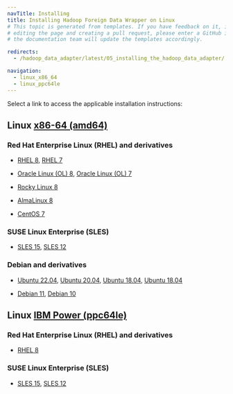 ```yaml
---
navTitle: Installing
title: Installing Hadoop Foreign Data Wrapper on Linux
# This topic is generated from templates. If you have feedback on it, instead of
# editing the page and creating a pull request, please enter a GitHub issue and
# the documentation team will update the templates accordingly.

redirects:
  - /hadoop_data_adapter/latest/05_installing_the_hadoop_data_adapter/

navigation:
  - linux_x86_64
  - linux_ppc64le
---
```


Select a link to access the applicable installation instructions:

## Linux [x86-64 (amd64)](linux_x86_64)

### Red Hat Enterprise Linux (RHEL) and derivatives

- [RHEL 8](linux_x86_64/hadoop_rhel_8), [RHEL 7](linux_x86_64/hadoop_rhel_7)

- [Oracle Linux (OL) 8](linux_x86_64/hadoop_rhel_8), [Oracle Linux (OL) 7](linux_x86_64/hadoop_rhel_7)

- [Rocky Linux 8](linux_x86_64/hadoop_other_linux_8)

- [AlmaLinux 8](linux_x86_64/hadoop_other_linux_8)

- [CentOS 7](linux_x86_64/hadoop_centos_7)

### SUSE Linux Enterprise (SLES)

- [SLES 15](linux_x86_64/hadoop_sles_15), [SLES 12](linux_x86_64/hadoop_sles_12)

### Debian and derivatives

- [Ubuntu 22.04](linux_x86_64/hadoop_ubuntu_22), [Ubuntu 20.04](linux_x86_64/hadoop_ubuntu_20), [Ubuntu 18.04](linux_x86_64/hadoop_ubuntu_18), [Ubuntu 18.04](linux_x86_64/hadoop_ubuntu_18)

- [Debian 11](linux_x86_64/hadoop_debian_11), [Debian 10](linux_x86_64/hadoop_debian_10)

## Linux [IBM Power (ppc64le)](linux_ppc64le)

### Red Hat Enterprise Linux (RHEL) and derivatives

- [RHEL 8](linux_ppc64le/hadoop_rhel_8)

### SUSE Linux Enterprise (SLES)

- [SLES 15](linux_ppc64le/hadoop_sles_15), [SLES 12](linux_ppc64le/hadoop_sles_12)
